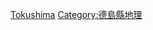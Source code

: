 {{Template:Category:都道府縣|的郡|top=日本的郡|}}

[[Category:日本的郡|Tokushima]]
[[Category:德島縣地理|Category:德島縣地理]]